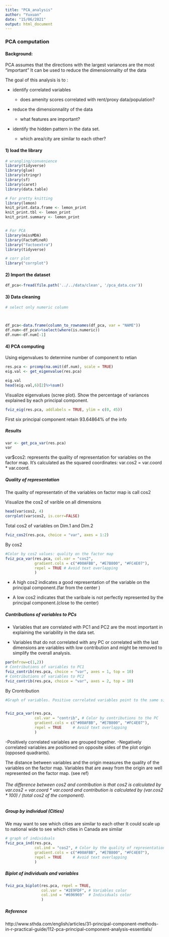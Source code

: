 ```yaml
---
title: "PCA_analysis"
author: "Yuxuan"
date: "15/06/2021"
output: html_document
---
```


### PCA computation


#### Background:
PCA assumes that the directions with the largest variances are the most "important"
It can be used to reduce the dimensionnality of the data

The goal of this analysis is to :

- identify correlated variables

  - does amenity scores correlated with rent/proxy data/population?
  
- reduce the dimensionnality of the data

  - what features are important?

- identify the hidden pattern in the data set.
 
  - which area/city are similar to each other?




#### 1) load the library

```R
# wrangling/convenience
library(tidyverse)
library(glue)
library(stringr)
library(sf)
library(caret)
library(data.table)

# For pretty knitting
library(lemon)
knit_print.data.frame <- lemon_print
knit_print.tbl <- lemon_print
knit_print.summary <- lemon_print


# For PCA
library(missMDA)
library(FactoMineR)
library("factoextra")
library(tidyverse)

# corr plot
library("corrplot")
```


#### 2) Import the dataset

```R
df_pca<-fread(file.path('../../data/clean', '/pca_data.csv'))
```

#### 3) Data cleaning

```R
# select only numeric column



df_pca<-data.frame(column_to_rownames(df_pca, var = "NAME"))
df.num<-df_pca%>%select(where(is.numeric))
df.num<-df.num[-1]


```


#### 4) PCA computing

Using eigenvalues to determine number of component to retian 
```R
res.pca <- prcomp(na.omit(df.num), scale = TRUE)
eig.val <- get_eigenvalue(res.pca)

eig.val
head(eig.val,6)[2]%>%sum()
```

Visualize eigenvalues (scree plot). 
Show the percentage of variances explained by each principal component.
```R
fviz_eig(res.pca, addlabels = TRUE, ylim = c(0, 45))
```

First six principal component retain 93.64864% of the info


##### Results

```R
var <- get_pca_var(res.pca)
var
```
var$cos2: represents the quality of representation for variables on the factor map. It’s calculated as the squared coordinates: var.cos2 = var.coord * var.coord.





##### Quality of representation

The quality of representatin of the variables on factor map is call cos2

Visualize the cos2 of varible on all dimensions 
```R
head(var$cos2, 4)
corrplot(var$cos2, is.corr=FALSE)
```
Total cos2 of variables on Dim.1 and Dim.2

```R
fviz_cos2(res.pca, choice = "var", axes = 1:2)

```

By cos2
```R
#Color by cos2 values: quality on the factor map
fviz_pca_var(res.pca, col.var = "cos2",
             gradient.cols = c("#00AFBB", "#E7B800", "#FC4E07"), 
             repel = TRUE # Avoid text overlapping
             )


```

- A high cos2 indicates a good representation of the variable on the principal component.(far from the center )

- A low cos2 indicates that the varibale is not perfectly represented by the principal component.(close to the center)

##### Contributions of variables to PCs

- Variables that are correlated with PC1  and PC2 are the most important in explaining the variability in the data set.

- Variables that do not correlated with any PC or correlated with the last dimensions are variables with low contribution and might be removed to simplify the overall analysis.

```R
par(mfrow=c(1,2))
# Contributions of variables to PC1
fviz_contrib(res.pca, choice = "var", axes = 1, top = 10)
# Contributions of variables to PC2
fviz_contrib(res.pca, choice = "var", axes = 2, top = 10)

```


By Crontribution 
```R
#Graph of variables. Positive correlated variables point to the same side of the plot. Negative correlated variables point to opposite sides of the graph.


fviz_pca_var(res.pca,
             col.var = "contrib", # Color by contributions to the PC
             gradient.cols = c("#00AFBB", "#E7B800", "#FC4E07"),
             repel = TRUE     # Avoid text overlapping
             )
```

-Positively correlated variables are grouped together.
-Negatively correlated variables are positioned on opposite sides of the plot origin (opposed quadrants).

The distance between variables and the origin measures the quality of the variables on the factor map. Variables that are away from the origin are well represented on the factor map. (see ref)



###### The difference between cos2 and contribution is that cos2 is calculated by var.cos2 = var.coord * var.coord and contribution is calculated by (var.cos2 * 100) / (total cos2 of the component).


##### Group by individual (Cities)

We may want to see which cities are similar to each other
It could scale up to national wide to see which cities in Canada are similar 



```R
# graph of individuals
fviz_pca_ind(res.pca,
             col.ind = "cos2", # Color by the quality of representation
             gradient.cols = c("#00AFBB", "#E7B800", "#FC4E07"),
             repel = TRUE     # Avoid text overlapping
             )
```



##### Biplot of individuals and variables

```R
fviz_pca_biplot(res.pca, repel = TRUE,
                col.var = "#2E9FDF", # Variables color
                col.ind = "#696969"  # Individuals color
                )
```

##### Reference
http://www.sthda.com/english/articles/31-principal-component-methods-in-r-practical-guide/112-pca-principal-component-analysis-essentials/


